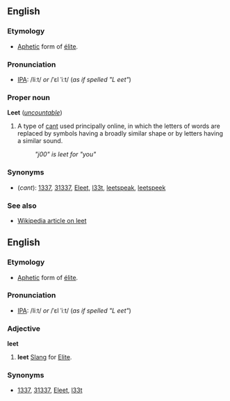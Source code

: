 ==English==
===Etymology===
*[[Aphetic]] form of [[élite]].

===Pronunciation===
*[[IPA]]: /liːt/ ''or'' /ˈɛl ˈiːt/ (''as if spelled "L eet"'')

===Proper noun===
'''Leet''' (''[[uncountable]]'')

#A type of [[cant]] used principally online, in which the letters of words are replaced by symbols having a broadly similar shape or by letters having a similar sound.
#:''"j00" is leet for "you"''

===Synonyms===
*(''cant''): [[1337]], [[31337]], [[Eleet]], [[l33t]], [[leetspeak]], [[leetspeek]]

===See also===
*[[w:leet|Wikipedia article on leet]]

==English==
===Etymology===
*[[Aphetic]] form of [[élite]].

===Pronunciation===
*[[IPA]]: /liːt/ ''or'' /ˈɛl ˈiːt/ (''as if spelled "L eet"'')

===Adjective===
'''leet'''

# '''leet''' [[Slang]] for [[Elite]].

===Synonyms===
* [[1337]], [[31337]], [[Eleet]], [[l33t]]